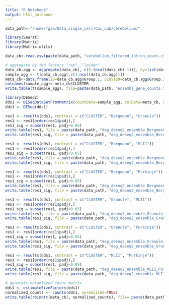 ```yaml
---
title: "R Notebook"
output: html_notebook
---
```


```r

data_path<-"/home/fgao/Data_single_cell/Cai_Lab/cerebellum/"

library(Seurat)
library(Matrix)
library(Matrix.utils)

data_cb<-read.csv(paste(data_path, "cerebellum_filtered_intron_count.csv", sep=""), header=T, row.names=1)

# aggregate by two factors "rep", "leiden"
data_cb.agg <- aggregate(data_cb[, c(5:(ncol(data_cb)-1))], by=list(data_cb$rep, data_cb$celltype), sum)
sample_agg <- t(data_cb.agg[,c(3:ncol(data_cb.agg))])
meta_cb<-data.frame(ID=data_cb.agg$Group.1, CLUSTER=data_cb.agg$Group.2)
colnames(sample_agg)<-meta_cb$CLUSTER
write.table(t(sample_agg), file=paste(data_path, "ensembl_gene_counts.txt", sep=""), quote=F, sep="\t", col.names=F)

library(DESeq2)  
dds1 <- DESeqDataSetFromMatrix(countData=sample_agg, colData=meta_cb, design=~CLUSTER)
dds1 <- DESeq(dds1)

res1 <- results(dds1, contrast = c("CLUSTER", "Bergmann", "Granule"))
res1 <- res1[order(res1$padj),]
res1_sig = subset(res1, padj<0.05)
write.table(res1, file = paste(data_path, "deg_deseq2_ensemble_Bergmann_Granule.txt", sep=""), quote=F, sep="\t")
write.table(res1_sig, file = paste(data_path, "deg_deseq2_ensemble_Bergmann_Granule_sig.txt", sep=""), quote=F, sep="\t")

res1 <- results(dds1, contrast = c("CLUSTER", "Bergmann", "MLI1"))
res1 <- res1[order(res1$padj),]
res1_sig = subset(res1, padj<0.05)
write.table(res1, file = paste(data_path, "deg_deseq2_ensemble_Bergmann_MLI1.txt", sep=""), quote=F, sep="\t")
write.table(res1_sig, file = paste(data_path, "deg_deseq2_ensemble_Bergmann_MLI1_sig.txt", sep=""), quote=F, sep="\t")

res1 <- results(dds1, contrast = c("CLUSTER", "Bergmann", "Purkinje"))
res1 <- res1[order(res1$padj),]
res1_sig = subset(res1, padj<0.05)
write.table(res1, file = paste(data_path, "deg_deseq2_ensemble_Bergmann_Purkinje.txt", sep=""), quote=F, sep="\t")
write.table(res1_sig, file = paste(data_path, "deg_deseq2_ensemble_Bergmann_Purkinje_sig.txt", sep=""), quote=F, sep="\t")

res1 <- results(dds1, contrast = c("CLUSTER", "Granule", "MLI1"))
res1 <- res1[order(res1$padj),]
res1_sig = subset(res1, padj<0.05)
write.table(res1, file = paste(data_path, "deg_deseq2_ensemble_Granule_MLI1.txt", sep=""), quote=F, sep="\t")
write.table(res1_sig, file = paste(data_path, "deg_deseq2_ensemble_Granule_MLI1_sig.txt", sep=""), quote=F, sep="\t")

res1 <- results(dds1, contrast = c("CLUSTER", "Granule", "Purkinje"))
res1 <- res1[order(res1$padj),]
res1_sig = subset(res1, padj<0.05)
write.table(res1, file = paste(data_path, "deg_deseq2_ensemble_Granule_Purkinje.txt", sep=""), quote=F, sep="\t")
write.table(res1_sig, file = paste(data_path, "deg_deseq2_ensemble_Granule_Purkinje_sig.txt", sep=""), quote=F, sep="\t")

res1 <- results(dds1, contrast = c("CLUSTER", "MLI1", "Purkinje"))
res1 <- res1[order(res1$padj),]
res1_sig = subset(res1, padj<0.05)
write.table(res1, file = paste(data_path, "deg_deseq2_ensemble_MLI1_Purkinje.txt", sep=""), quote=F, sep="\t")
write.table(res1_sig, file = paste(data_path, "deg_deseq2_ensemble_MLI1_Purkinje_sig.txt", sep=""), quote=F, sep="\t")

# generate noramlized count matrix
dds1 <- estimateSizeFactors(dds1)
normalized_counts <- counts(dds1, normalized=TRUE)
write.table(rbind(t(meta_cb), normalized_counts), file= paste(data_path, "ensembl_gene_counts_normalized.txt", sep=""), sep="\t", quote=F, col.names=F)

```

